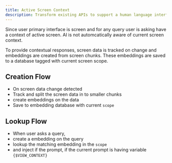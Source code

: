 ```yaml
---
title: Active Screen Context
description: Transform existing APIs to support a human language interface for both requests and responses.
---
```



Since user primary interface is screen and for any query user is asking have a context of active screen. AI is not automcatically aware of current screen context. 


To provide contextual responses, screen data is tracked on change and embeddings are created from screen chunks. These embeddings are saved to a database tagged with current screen scope.


## Creation Flow 

- On screen data change detected
- Track and split the screen data in to smaller chunks 
- create embeddings on the data
- Save to embedding database with current `scope`

## Lookup Flow

- When user asks a query, 
- create a embedding on the query
- lookup the matching embedding in the `scope`
- and inject if the prompt, if the current prompt is having variable `{$VIEW_CONTEXT}`


